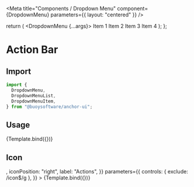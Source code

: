 
<Meta
  title="Components / Dropdown Menu"
  component={DropdownMenu}
  parameters={{ layout: "centered" }}
/>

  return (
    <DropdownMenu {...args}>
      <DropdownMenuList>
        <DropdownMenuItem>Item 1</DropdownMenuItem>
        <DropdownMenuItem>Item 2</DropdownMenuItem>
        <DropdownMenuItem>Item 3</DropdownMenuItem>
        <DropdownMenuItem>Item 4</DropdownMenuItem>
      </DropdownMenuList>
    </DropdownMenu>
  );
};

# Action Bar

## Import

```javascript
import {
  DropdownMenu,
  DropdownMenuList,
  DropdownMenuItem,
} from "@buoysoftware/anchor-ui";
```

## Usage

<Canvas>
  <Story
    name="Dropdown Menu"
    args={{ label: "Actions" }}
    parameters={{ controls: { exclude: /icon/g } }}
  >
    {Template.bind({})}
  </Story>
</Canvas>

## Icon

<Canvas>
  <Story
    name="Dropdown Menu with Icon"
    args={{
      icon: <ChevronDown size="20px" strokeWidth="2px" />,
      iconPosition: "right",
      label: "Actions",
    }}
    parameters={{
      controls: { exclude: /icon$/g },
    }}
  >
    {Template.bind({})}
  </Story>
</Canvas>
